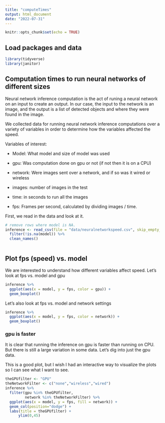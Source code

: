 ```yaml
---
title: "computeTimes"
output: html_document
date: "2022-07-31"
---
```


```r
knitr::opts_chunk$set(echo = TRUE)
```

## Load packages and data

```r
library(tidyverse) 
library(janitor)
```

## Computation times to run neural networks of different sizes

Neural network inference computation is the act of runing a neural network on an input to create an output.
In our case, the input to the network is an image, and the output is a list of detected objects and where they were found in the image.

We collected data for running neural network inference computations over a variety of variables in order to determine how the variables affected the speed.

Variables of interest:

-   Model: What model and size of model was used

-   gpu: Was computation done on gpu or not (if not then it is on a CPU)

-   network: Were images sent over a network, and if so was it wired or wireless

-   images: number of images in the test

-   time: in seconds to run all the images

-   fps: Frames per second, calculated by dividing images / time.

First, we read in the data and look at it.

```r
# remove rows where model is NA.
inference <- read_csv(file = "data/neuralnetworkspeed.csv", skip_empty_rows = TRUE) %>%
  filter(!is.na(model)) %>%
  clean_names()



```

## Plot fps (speed) vs. model

We are interested to understand how different variables affect speed.
Let's look at fps vs. model and gpu

```r

inference %>%
  ggplot(aes(x = model, y = fps, color = gpu)) +
  geom_boxplot() 


```

Let's also look at fps vs. model and network settings

```r

inference %>%
  ggplot(aes(x = model, y = fps, color = network)) +
  geom_boxplot() 
```

### gpu is faster

It is clear that running the inference on gpu is faster than running on CPU.
But there is still a large variation in some data.
Let's dig into just the gpu data.

This is a good plot, but I wish I had an interactive way to visualize the plots so I can see what I want to see.

```r

theGPUfilter <- "GPU"
theNetworkFilter <- c("none","wireless","wired")
inference %>%
  filter(gpu %in% theGPUfilter,
         network %in% theNetworkFilter) %>%
  ggplot(aes(x = model, y = fps, fill = network)) +
  geom_col(position="dodge") +
  labs(title = theGPUfilter) +
      ylim(0,45)


```
